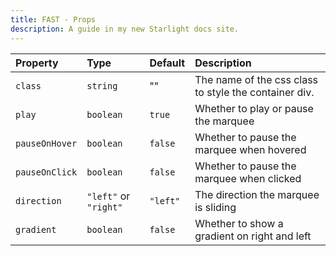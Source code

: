```yaml
---
title: FAST - Props
description: A guide in my new Starlight docs site.
---
```


<ViewTransitions />

| Property        | Type                        | Default           | Description                                              |
| :-------------- | :-------------------------- | :---------------- | :------------------------------------------------------- |
| `class`         | `string`                    | ""              	| The name of the css class to style the container div.    |
| `play`          | `boolean`                   | `true`            | Whether to play or pause the marquee                     |
| `pauseOnHover`  | `boolean`                   | `false`           | Whether to pause the marquee when hovered                |
| `pauseOnClick`  | `boolean`                   | `false`           | Whether to pause the marquee when clicked                |
| `direction`     | `"left"` or `"right"`       | `"left"`          | The direction the marquee is sliding                     |
| `gradient`      | `boolean`                   | `false`           | Whether to show a gradient on right and left             |
